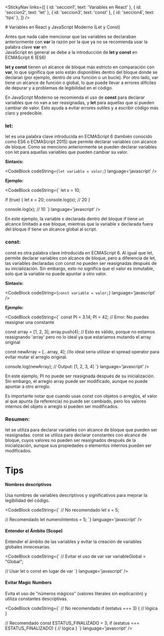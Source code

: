 
<StickyNav
  links={[
    { id: 'seccion1', text: 'Variables en React' },
    { id: 'seccion2', text: 'let' },
    { id: 'seccion3', text: 'const' },
    { id: 'seccion4', text: 'tips' },
  ]}
/>


<CodeEditor />
<a id="seccion1"></a>
# Variables en React y JavaScript Moderno (Let y Const)

Antes que nada cabe mencionar que las variables se declaraban anteriormente con **var** la razón por la que ya no se recomienda usar la palabra clave **var** en  
JavaScript en general se debe a la introducción de **let y const** en ECMAScript 6 (ES6)

**let y const** tienen un alcance de bloque más estricto en comparación con **var**, lo que significa que solo están disponibles dentro del bloque donde se declaran 
(por ejemplo, dentro de una función o un bucle). Por otro lado, var tiene un alcance de función o global, lo que puede llevar a errores difíciles de depurar y a problemas 
de legibilidad en el código.

En JavaScript Moderno se recomienda el uso de **const** para declarar variables que no van a ser reasignadas, y **let** para aquellas que sí pueden cambiar de valor. 
Esto ayuda a evitar errores sutiles y a escribir código más claro y predecible.

<a id="seccion2"></a>
### **let:**
let es una palabra clave introducida en ECMAScript 6 (también conocido como ES6 o ECMAScript 2015) que permite declarar variables con alcance de bloque. 
Como se menciono anteriormente se pueden declarar variables con let para aquellas variables que pueden cambiar su valor.

**Sintaxis:**

<CodeBlock
  codeString={`let variable = valor;`} 
  language='javascript'
/>

**Ejemplo:**

<CodeBlock
  codeString={`
  let x = 10;

  if (true) {
    let x = 20;
    console.log(x); // 20
  }

  console.log(x); // 10
  `}
  language='javascript'
/>

En este ejemplo, la variable x declarada dentro del bloque if tiene un alcance limitado a ese bloque, mientras que la variable x declarada fuera del bloque if tiene un alcance 
global al script.

<a id="seccion3"></a>
### **const:**
const es otra palabra clave introducida en ECMAScript 6. Al igual que let, permite declarar variables con alcance de bloque, pero a diferencia de let, las variables declaradas 
con const no pueden ser reasignadas después de su inicialización. Sin embargo, esto no significa que el valor es inmutable, solo que la variable no puede apuntar a otro valor.

**Sintaxis:**

<CodeBlock
  codeString={`const variable = valor;`}
  language='javascript'
/>

**Ejemplo:**

<CodeBlock
  codeString={`
  const PI = 3.14;
  PI = 42; // Error: No puedes reasignar una constante

  const array = [1, 2, 3];
  array.push(4); // Esto es válido, porque no estamos reasignando 'array' pero no lo ideal ya que estariamos mutando el array original

  const newArray = [...array, 4]; //lo ideal seria utilizar el spread operator para evitar mutar el arreglo original.

  console.log(newArray); // Output: [1, 2, 3, 4] 
  `}
  language='javascript'
/>

En este ejemplo, PI no puede ser reasignada después de su inicialización. Sin embargo, el arreglo array puede ser modificado, aunque no puede apuntar a otro arreglo.

Es importante notar que cuando usas const con objetos o arreglos, el valor al que apunta (la referencia) no puede ser cambiado, pero los valores internos del objeto o arreglo 
sí pueden ser modificados.

### **Resumen:**

let se utiliza para declarar variables con alcance de bloque que pueden ser reasignadas.
const se utiliza para declarar constantes con alcance de bloque, cuyos valores no pueden ser reasignados después de la inicialización, aunque sus propiedades o elementos internos 
pueden ser modificados.

<a id="seccion4"></a>
# Tips 

#### Nombres descriptivos

Usa nombres de variables descriptivos y significativos para mejorar la legibilidad del código.

<CodeBlock
  codeString={`
  // No recomendado
  let x = 5;

  // Recomendado
  let numeroIntentos = 5;
  `} 
  language='javascript'
/>

#### Entender el Ámbito (Scope)
Entender el ámbito de las variables y evitar la creación de variables globales innecesarias.

<CodeBlock
  codeString={`
  // Evitar el uso de var
  var variableGlobal = "Global";

  // Usar let o const en lugar de var
  `} 
  language='javascript'
/>

#### Evitar Magic Numbers

Evita el uso de "números mágicos" (valores literales sin explicación) y utiliza constantes descriptivas.

<CodeBlock
  codeString={`
  // No recomendado
  if (estatus === 3) {
    // lógica
  }

  // Recomendado
  const ESTATUS_FINALIZADO = 3;
  if (estatus === ESTATUS_FINALIZADO) {
    // lógica
  }
  `} 
  language='javascript'
/>
